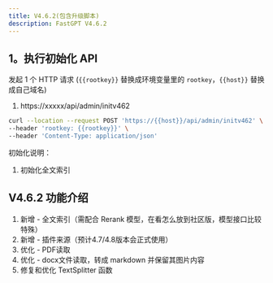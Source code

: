 ```yaml
---
title: V4.6.2(包含升级脚本)
description: FastGPT V4.6.2
---
```


## 1。执行初始化 API

发起 1 个 HTTP 请求 (`{{rootkey}}` 替换成环境变量里的 `rootkey`，`{{host}}` 替换成自己域名)

1. https://xxxxx/api/admin/initv462

```bash
curl --location --request POST 'https://{{host}}/api/admin/initv462' \
--header 'rootkey: {{rootkey}}' \
--header 'Content-Type: application/json'
```

初始化说明：

1. 初始化全文索引

## V4.6.2 功能介绍

1. 新增 - 全文索引（需配合 Rerank 模型，在看怎么放到社区版，模型接口比较特殊）
2. 新增 - 插件来源（预计4.7/4.8版本会正式使用）
3. 优化 - PDF读取
4. 优化 - docx文件读取，转成 markdown 并保留其图片内容
5. 修复和优化 TextSplitter 函数
